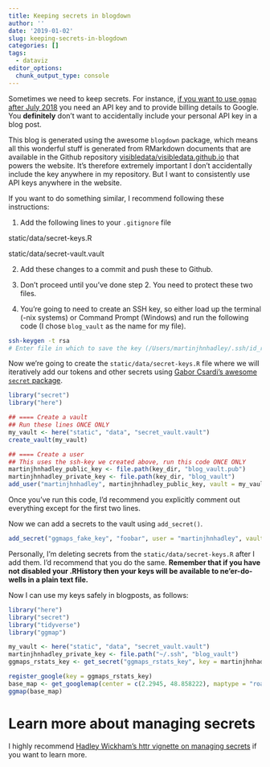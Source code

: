 ```yaml
---
title: Keeping secrets in blogdown
author: ''
date: '2019-01-02'
slug: keeping-secrets-in-blogdown
categories: []
tags:
  - dataviz
editor_options: 
  chunk_output_type: console
---
```


Sometimes we need to keep secrets. For instance, [if you want to use `ggmap` after July 2018](https://www.visibledata.co.uk/blog/2018/12/05/2018-12-05-using-ggmap-after-july-2018/) you need an API key and to provide billing details to Google. You **definitely** don't want to accidentally include your personal API key in a blog post.

This blog is generated using the awesome `blogdown` package, which means all this wonderful stuff is generated from RMarkdown documents that are available in the Github repository [visibledata/visibledata.github.io](https://github.com/visibledata/visibledata.github.io) that powers the website. It's therefore extremely important I don't accidentally include the key anywhere in my repository. But I want to consistently use API keys anywhere in the website.

If you want to do something similar, I recommend following these instructions:

1. Add the following lines to your `.gitignore` file

static/data/secret-keys.R

static/data/secret-vault.vault

2. Add these changes to a commit and push these to Github.

3. Don't proceed until you've done step 2. You need to protect these two files.

4. You're going to need to create an SSH key, so either load up the terminal (-nix systems) or Command Prompt (Windows) and run the following code (I chose `blog_vault` as the name for my file).

```bash
ssh-keygen -t rsa
# Enter file in which to save the key (/Users/martinjhnhadley/.ssh/id_rsa):
```

Now we're going to create the `static/data/secret-keys.R` file where we will iteratively add our tokens and other secrets using [Gabor Csardi's awesome `secret` package](https://github.com/gaborcsardi/secret).

```R
library("secret")
library("here")

## ==== Create a vault
## Run these lines ONCE ONLY
my_vault <- here("static", "data", "secret_vault.vault")
create_vault(my_vault)

## ==== Create a user
## This uses the ssh-key we created above, run this code ONCE ONLY
martinjhnhadley_public_key <- file.path(key_dir, "blog_vault.pub")
martinjhnhadley_private_key <- file.path(key_dir, "blog_vault")
add_user("martinjhnhadley", martinjhnhadley_public_key, vault = my_vault)
```

Once you've run this code, I'd recommend you explicitly comment out everything except for the first two lines.

Now we can add a secrets to the vault using `add_secret()`.

```r
add_secret("ggmaps_fake_key", "foobar", user = "martinjhnhadley", vault = my_vault)
```

Personally, I'm deleting secrets from the `static/data/secret-keys.R` after I add them. I'd recommend that you do the same. **Remember that if you have not disabled your .RHistory then your keys will be available to ne'er-do-wells in a plain text file.**

Now I can use my keys safely in blogposts, as follows:

```r
library("here")
library("secret")
library("tidyverse")
library("ggmap")

my_vault <- here("static", "data", "secret_vault.vault")
martinjhnhadley_private_key <- file.path("~/.ssh", "blog_vault")
ggmaps_rstats_key <- get_secret("ggmaps_rstats_key", key = martinjhnhadley_private_key, vault = my_vault)

register_google(key = ggmaps_rstats_key)
base_map <- get_googlemap(center = c(2.2945, 48.858222), maptype = "roadmap")
ggmap(base_map)
```

# Learn more about managing secrets

I highly recommend [Hadley Wickham's httr vignette on managing secrets](https://cran.r-project.org/web/packages/httr/vignettes/secrets.html) if you want to learn more.

